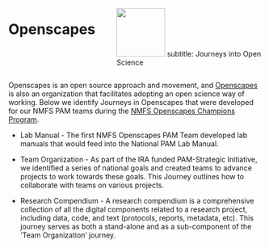 ::: columns
:::{.column width="40%"}

# Openscapes 

::: 
:::{.column width="60%"}

![](images/openscapes_hex.png){width=1in}
subtitle: Journeys into Open Science

:::
:::

Openscapes is an open source approach and movement, and [Openscapes](https://openscapes.org/) is also an organization that facilitates adopting an open science way of working. Below we identify Journeys in Openscapes that were developed for our NMFS PAM teams during the [NMFS Openscapes Champions Program](https://nmfs-openscapes.github.io/).

-   Lab Manual - The first NMFS Openscapes PAM Team developed lab manuals that would feed into the National PAM Lab Manual.

-   Team Organization - As part of the IRA funded PAM-Strategic Initiative, we identified a series of national goals and created teams to advance projects to work towards these goals. This Journey outlines how to collaborate with teams on various projects.

-   Research Compendium - A research compendium is a comprehensive collection of all the digital components related to a research project, including data, code, and text (protocols, reports, metadata, etc). This journey serves as both a stand-alone and as a sub-component of the 'Team Organization' journey.
